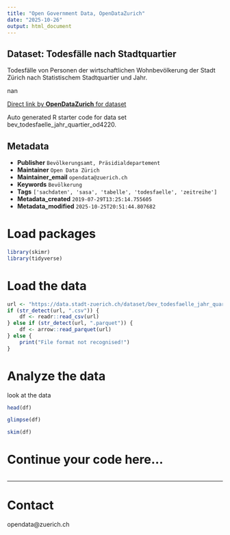 ```yaml
---
title: "Open Government Data, OpenDataZurich"
date: "2025-10-26"
output: html_document
---
```


## Dataset: Todesfälle nach Stadtquartier


Todesfälle von Personen der wirtschaftlichen Wohnbevölkerung der Stadt Zürich nach Statistischem Stadtquartier und Jahr.


nan

[Direct link by **OpenDataZurich** for dataset](https://data.stadt-zuerich.ch/dataset/bev_todesfaelle_jahr_quartier_od4220)

Auto generated R starter code for data set bev_todesfaelle_jahr_quartier_od4220.

## Metadata

- **Publisher** `Bevölkerungsamt, Präsidialdepartement`
- **Maintainer** `Open Data Zürich`
- **Maintainer_email** `opendata@zuerich.ch`
- **Keywords** `Bevölk­erung`
- **Tags** `['sachdaten', 'sasa', 'tabelle', 'todesfaelle', 'zeitreihe']`
- **Metadata_created** `2019-07-29T13:25:14.755605`
- **Metadata_modified** `2025-10-25T20:51:44.807682`


# Load packages

```r
library(skimr)
library(tidyverse)
```

# Load the data

```r
url <- "https://data.stadt-zuerich.ch/dataset/bev_todesfaelle_jahr_quartier_od4220/download/BEV422OD4220.csv"
if (str_detect(url, ".csv")) {
    df <- readr::read_csv(url)
} else if (str_detect(url, ".parquet")) {
    df <- arrow::read_parquet(url)
} else {
    print("File format not recognised!")
}
```

# Analyze the data

look at the data
```r
head(df)
```

```r
glimpse(df)
```

```r
skim(df)
```

# Continue your code here...

```r

```

------------------------------------------------------------------------

# Contact

opendata@zuerich.ch
